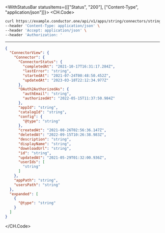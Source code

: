 

<WithStatusBar statusItems={[["Status", "200"], ["Content-Type", "application/json"]]}>
  <CH.Code>
  ```bash Example Request
  curl https://example.conductor.one/api/v1/apps/string/connectors/string \
--header 'Content-Type: application/json' \
--header 'Accept: application/json' \
--header 'Authorization: '
  ```
  ---

  ```json Example Response
  {
    "ConnectorView": {
      "Connector": {
        "ConnectorStatus": {
          "completedAt": "2021-10-17T16:31:17.284Z",
          "lastError": "string",
          "startedAt": "2021-07-24T00:48:50.452Z",
          "updatedAt": "2023-03-18T22:12:34.977Z"
        },
        "OAuth2AuthorizedAs": {
          "authEmail": "string",
          "authorizedAt": "2022-05-15T11:37:50.984Z"
        },
        "appId": "string",
        "catalogId": "string",
        "config": {
          "@type": "string"
        },
        "createdAt": "2021-08-26T02:56:36.147Z",
        "deletedAt": "2022-09-15T10:26:38.983Z",
        "description": "string",
        "displayName": "string",
        "downloadUrl": "string",
        "id": "string",
        "updatedAt": "2021-05-29T01:32:00.936Z",
        "userIds": [
          "string"
        ]
      },
      "appPath": "string",
      "usersPath": "string"
    },
    "expanded": [
      {
        "@type": "string"
      }
    ]
  }
  ```
  </CH.Code>
</WithStatusBar>

